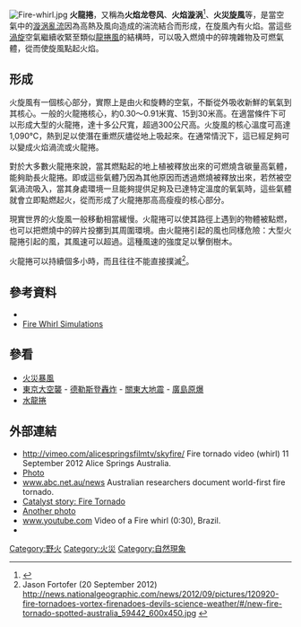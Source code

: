 {{noteTA|G1=Unit}}
[[File:Fire-whirl.jpg|right]]
'''火龍捲'''，又稱為'''火焰龙卷风'''、'''火焰漩涡'''<ref>{{cite news |url=http://photo.rednet.cn/space.php?uid=4852759&do=album&picid=381065 |title=美国农民焚烧农田现“火焰龙卷风”奇观 |date=2014-05-09 |accessdate=2014-05-11 |language=zh-hans |archive-url=https://web.archive.org/web/20140511123043/http://photo.rednet.cn/space.php?uid=4852759&do=album&picid=381065 |archive-date=2014-05-11 |dead-url=yes }}</ref>、'''火災旋風'''等，是當空氣中的[[漩涡|漩涡]][[亂流|亂流]]因為高熱及風向造成的湍流結合而形成，在旋風內有火焰。當這些[[渦旋|渦旋]]空氣繼續收緊至類似[[龍捲風|龍捲風]]的結構時，可以吸入燃燒中的碎塊雜物及可燃氣體，從而使旋風點起火焰。

==形成==
火旋風有一個核心部分，實際上是由火和旋轉的空氣，不斷從外吸收新鮮的氧氣到其核心。一般的火龍捲核心，約0.30〜0.91米寬、15到30米高。在適當條件下可以形成大型的火龍捲，達十多公尺寬，超過300公尺高。火旋風的核心溫度可高達1,090°C，熱到足以使潛在重燃灰燼從地上吸起來。在通常情況下，這已經足夠可以變成火焰渦流或火龍捲。

對於大多數火龍捲來說，當其燃點起的地上植被釋放出來的可燃燒含碳量高氣體，能夠助長火龍捲。即或這些氣體乃因為其他原因而透過燃燒被釋放出來，若然被空氣渦流吸入，當其身處環境一旦能夠提供足夠及已達特定溫度的氧氣時，這些氣體就會立即點燃起火，從而形成了火龍捲那高高瘦瘦的核心部分。

現實世界的火旋風一般移動相當緩慢。火龍捲可以使其路徑上遇到的物體被點燃，也可以把燃燒中的碎片投擲到其周圍環境。由火龍​​捲引起的風也同樣危險：大型火龍捲引起的風，其風速可以超過{{convert|100|mph|km/h}}。這種風速的強度足以擊倒樹木。

火龍捲可以持續個多小時，而且往往不能直接撲滅<ref>Jason Fortofer (20 September 2012) http://news.nationalgeographic.com/news/2012/09/pictures/120920-fire-tornadoes-vortex-firenadoes-devils-science-weather/#/new-fire-tornado-spotted-australia_59442_600x450.jpg {{Wayback|url=http://news.nationalgeographic.com/news/2012/09/pictures/120920-fire-tornadoes-vortex-firenadoes-devils-science-weather/#/new-fire-tornado-spotted-australia_59442_600x450.jpg |date=20190727143726 }}</ref>。

==參考資料==
{{reflist}}
* {{cite journal |last=Church |first=Christopher R. |authorlink= |coauthors=John T. Snow, and Jean Dessens |title=Intense Atmospheric Vortices Associated with a 1000 MW Fire |journal=[[Bulletin_of_the_American_Meteorological_Society|Bulletin of the American Meteorological Society]] |volume=61 |issue=7 |pages=682–694 |date=July 1980 | url=http://ams.allenpress.com/perlserv/?request=get-abstract&doi=10.1175%2F1520-0477%281980%29061%3C0682%3AIAVAWA%3E2.0.CO%3B2 |doi=10.1175/1520-0477(1980)061<0682:IAVAWA>2.0.CO;2 |format=abstract |bibcode = 1980BAMS...61..682C }}
* [http://fire.nist.gov/bfrlpubs/fire98/art079.html Fire Whirl Simulations] {{Wayback|url=http://fire.nist.gov/bfrlpubs/fire98/art079.html |date=20160303175017 }}

==參看==
* [[火災暴風|火災暴風]]
* [[東京大空襲|東京大空襲]] - [[德勒斯登轟炸|德勒斯登轟炸]] - [[關東大地震|關東大地震]] - [[廣島原爆|廣島原爆]]
* [[水龍捲|水龍捲]]

==外部連結==
* http://vimeo.com/alicespringsfilmtv/skyfire/ Fire tornado video (whirl) 11 September 2012 Alice Springs Australia.
* [http://www.wunderground.com/wximage/viewsingleimage.html?mode=singleimage&handle=Photo5150&number=178&album_id=51&thumbstart=0&gallery=#slideanchor Photo] {{Wayback|url=http://www.wunderground.com/wximage/viewsingleimage.html?mode=singleimage&handle=Photo5150&number=178&album_id=51&thumbstart=0&gallery=#slideanchor |date=20150209130443 }}
* [http://www.abc.net.au/news/2012-11-19/researchers-document-world-first-fire-tornado/4380252 www.abc.net.au/news] {{Wayback|url=http://www.abc.net.au/news/2012-11-19/researchers-document-world-first-fire-tornado/4380252 |date=20150106070132 }} Australian researchers document world-first fire tornado.
* [http://www.abc.net.au/catalyst/stories/3774941.htm Catalyst story: Fire Tornado] {{Wayback|url=http://www.abc.net.au/catalyst/stories/3774941.htm |date=20190514165108 }}
*[http://uk.news.yahoo.com/setting-the-world-on-fire-stunning-pictures-of-rare-devil-tornado-emerge.html Another photo] {{Wayback|url=http://uk.news.yahoo.com/setting-the-world-on-fire-stunning-pictures-of-rare-devil-tornado-emerge.html |date=20201112041108 }}
*[http://www.youtube.com/watch?v=ssn2kmNf0ME www.youtube.com] {{Wayback|url=http://www.youtube.com/watch?v=ssn2kmNf0ME |date=20210404081710 }} Video of a Fire whirl (0:30), Brazil.
* {{cite web |url=http://www.bbc.co.uk/news/world-latin-america-11086299 |title=Rare Footage of Fire Tornado |first= |last= |author= |authorlink= |date=25 Aug 2010 |year=2010 |work= |publisher=BBC |location= |page= |pages= |at= |language= |trans_title= |format= |doi= |archiveurl=https://web.archive.org/web/20150921213010/http://www.bbc.co.uk/news/world-latin-america-11086299 |archivedate=2015-09-21 |accessdate= |quote= |ref= |separator= |postscript= |dead-url=no }}

[[Category:野火|Category:野火]]
[[Category:火災|Category:火災]]
[[Category:自然現象|Category:自然現象]]